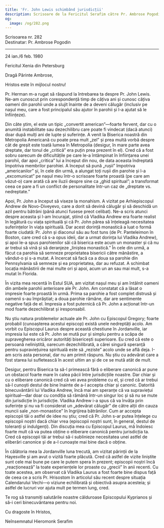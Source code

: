 ```yaml
---
title: 'Fr. John Lewis schimbând jurisdicții'
description: Scrisoare de la Fericitul Serafim către Pr. Ambrose Pogodin.
og:
  image: /og/282.png
---
```


<div style={{textAlign:'right', fontFamily:'monospace'}}>Scrisoarea nr. 282</div>
<div style={{textAlign:'left', fontFamily:'monospace'}}>Destinatar: Pr. Ambrose Pogodin</div>

---

24 ian./6 feb. 1980

Fericitul Xenia din Petersburg

Dragă Părinte Ambrose,

Hristos este în mijlocul nostru!

Pr. Herman m-a rugat să răspund la întrebarea ta despre Pr. John Lewis. Ne-am cunoscut prin corespondență timp de câțiva ani și cunosc câțiva oameni din parohii unde a slujit înainte de a deveni călugăr (inclusiv pe nașul meu, care a fost principalul său ajutor în parohii și l-a ajutat să le înființeze).

Din câte știm, el este un tipic „convertit american”—foarte fervent, dar cu o anumită instabilitate sau dezechilibru care poate fi vindecat (dacă atunci) doar după mulți ani de lupte și suferințe. A venit la Biserica noastră din Metropolia Americană cu poate prea mult „zel” și prea multă vorbă despre cât de greșit este toată lumea în Metropolia (desigur, în mare parte avea dreptate, dar tonul de „critică” era puțin prea prezent în el). Cred că a fost sobru oarecum de dificultățile pe care le-a întâmpinat în înființarea unei parohii, dar apoi „critica” lui a început din nou, de data aceasta îndreptată împotriva membrilor parohiei. A început să pună „rușii” împotriva „americanilor” și, în cele din urmă, a alungat toți rușii din parohie și l-a „excomunicat” pe nașul meu într-o scrisoare foarte proastă (pe care am văzut-o) care arată că are iluzii despre sine ca „ghid spiritual”; a transformat ceea ce pare a fi un conflict de personalitate într-un caz de „dreptate vs. nedreptate.”

Apoi, Pr. John a început să viseze la monahism. A vizitat pe Arhiepiscopul Andrew de Novo-Diveyevo, care a dorit să devină călugăr și să deschidă un azil pentru bătrâni (până atunci fusese preot celibat). Ne-a scris atunci despre aceasta și l-am încurajat, știind că Vladika Andrew era foarte realist în legătură cu viața spirituală și că Pr. John părea să înțeleagă necesitatea suferințelor în viața spirituală. Dar acest dorință monastică a luat o formă foarte ciudată: Pr. John și diaconul său au fost tuns (de Pr. Panteleimon în Boston, care cred că s-a opus ideii, dar a urmat dorința lui Vladika Andrew), și apoi le-a spus parohienilor săi că biserica este acum un monaster și că nu ar trebui să vină și să deranjeze „liniștea monastică.” În cele din urmă, a făcut ca parohia să semneze proprietatea bisericii către mănăstire, a vândut-o și s-a mutat. A încercat să facă ca a doua sa parohie din Pennsylvania să semneze și ea proprietatea, dar au refuzat. A schimbat locația mănăstirii de mai multe ori și apoi, acum un an sau mai mult, s-a mutat în Florida.

În vizita mea recentă în Estul SUA, am vizitat nașul meu și am întâlnit oameni din ambele parohii anterioare ale Pr. John. Am constatat că a lăsat o impresie foarte proastă în urmă. Prima sa parohie a fost complet distrusă și oamenii s-au împrăștiat; a doua parohie rămâne, dar are sentimente negative față de el. Impresia a fost puternică că Pr. John a acționat într-un mod foarte dezechilibrat și iresponsabil.

Nu știu natura problemelor actuale ale Pr. John cu Episcopul Gregory; foarte probabil (cunoașterea acestui episcop) există unele nedreptăți acolo. Am vorbit cu Episcopul Laurus despre această chestiune în Jordanville, iar impresia lui este că Pr. John se mută pur și simplu pentru a scăpa de supravegherea oricăror autorități bisericești superioare. Eu cred că este o persoană neliniștită, oarecum dezechilibrată, a cărei singură speranță pentru supraviețuirea spirituală este să „reziste” acolo unde se află deja. I-am scris asta personal, dar nu am primit răspuns. Nu știu cu adevărat care a fost starea lui sufletească în acest ultim an și de ce se mută atât de mult.

Desigur, pentru Biserica ta să-l primească fără o eliberare canonică ar pune un obstacol foarte mare în calea păcii între jurisdicțiile noastre. Dar chiar și cu o eliberare canonică cred că vei avea probleme cu el, și cred că ar trebui să-l cunoști destul de bine înainte de a-l accepta chiar și canonic. Datorită binecuvântării lui Vladika Andrew, încă mai am speranțe că va supraviețui spiritual—dar doar cu condiția să rămână într-un singur loc și să nu se mute din jurisdicție în jurisdicție. Vladika Andrew i-a spus că va învăța prin suferințe și nu va fi considerat un „adevărat călugăr” de către alții din cauza muncii sale „non-monastice” în îngrijirea bătrânilor. Cum ar accepta episcopii tăi o astfel de idee nu știu; cred că Pr. John s-ar putea înțelege cu episcopii noștri dacă chiar vrea (episcopii noștri sunt, în general, destul de toleranți și indulgenți). Din discuția mea cu Episcopul Laurus, mă îndoiesc foarte mult că va putea obține o eliberare canonică pentru jurisdicția ta. Cred că episcopii tăi ar trebui să-i sublinieze necesitatea unei astfel de eliberări canonice și de a-l cunoaște mai bine dacă o obține.

În călătoria mea la Jordanville luna trecută, am vizitat părinții de la Hayesville și am avut o vizită foarte plăcută. Cred că astfel de vizite liniștite sunt cele mai bune pe care le putem spera în prezent; episcopii noștri încă „reacționează” la toate experiențele lor proaste cu „grecii” în anii recenti. Cu toate acestea, am observat că Vladika Laurus a fost foarte bine dispus față de ceea ce a scris Pr. Hrisostom în articolul său recent despre situația Calendarului Vechi—o viziune echilibrată și obiectivă asupra acesteia; și astfel de lucruri vor ajuta mult pe termen lung, cred.

Te rog să transmiți salutările noastre călduroase Episcopului Kyprianos și să-i ceri binecuvântarea pentru noi.

Cu dragoste în Hristos,

Neînsemnatul Hieromonk Serafim